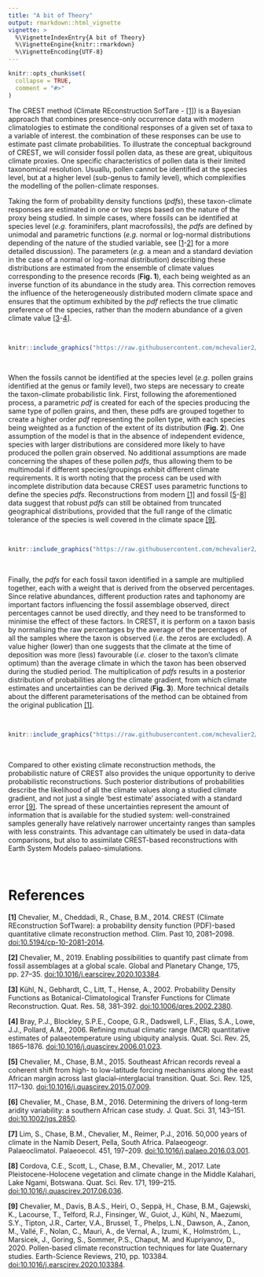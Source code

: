 ```yaml
---
title: "A bit of Theory"
output: rmarkdown::html_vignette
vignette: >
  %\VignetteIndexEntry{A bit of Theory}
  %\VignetteEngine{knitr::rmarkdown}
  %\VignetteEncoding{UTF-8}
---
```


```r
knitr::opts_chunk$set(
  collapse = TRUE,
  comment = "#>"
)
```

The CREST method (Climate REconstruction SofTare - [[1]](#chevalier_2014)) is a Bayesian approach that combines presence-only occurrence data with modern climatologies to estimate the conditional responses of a given set of taxa to a variable of interest. the combination of these responses can be use to estimate past climate probabilities. To illustrate the conceptual background of CREST, we will consider fossil pollen data, as these are great, ubiquitous climate proxies. One specific characteristics of pollen data is their limited taxonomical resolution. Usuallu, pollen cannot be identified at the species level, but at a higher level (sub-genus to family level), which complexifies the modelling of the pollen-climate responses.

Taking the form of probability density functions (*pdfs*), these taxon-climate responses are estimated in one or two steps based on the nature of the proxy being studied. In simple cases, where fossils can be identified at species level (*e.g.* foraminifers, plant macrofossils), the *pdfs* are defined by unimodal and parametric functions (*e.g.* normal or log-normal distributions depending of the nature of the studied variable, see [[1](#chevalier_2014)-[2](#chevalier2019)] for a more detailed discussion). The parameters (*e.g.* a mean and a standard deviation in the case of a normal or log-normal distribution) describing these distributions are estimated from the ensemble of climate values corresponding to the presence records (**Fig. 1**), each being weighted as an inverse function of its abundance in the study area. This correction removes the influence of the heterogeneously distributed modern climate space and ensures that the optimum exhibited by the *pdf* reflects the true climatic preference of the species, rather than the modern abundance of a given climate value [[3](#kuhl2002)-[4](#bray2006)].

<br >

```r
knitr::include_graphics("https://raw.githubusercontent.com/mchevalier2/crestr/master/docs/articles/theory_files/figure-html/crest-01.png")
```

<br >

When the fossils cannot be identified at the species level (*e.g.* pollen grains identified at the genus or family level), two steps are necessary to create the taxon-climate probabilistic link. First, following the aforementioned process, a parametric *pdf* is created for each of the species producing the same type of pollen grains, and then, these pdfs are grouped together to create a higher order _pdf_ representing the pollen type, with each species being weighted as a function of the extent of its distribution (**Fig. 2**). One assumption of the model is that in the absence of independent evidence, species with larger distributions are considered more likely to have produced the pollen grain observed. No additional assumptions are made concerning the shapes of these pollen _pdfs_, thus allowing them to be multimodal if different species/groupings exhibit different climate requirements. It is worth noting that the process can be used with incomplete distribution data because CREST uses parametric functions to define the species _pdfs_. Reconstructions from modern [[1]](#chevalier_2014) and fossil [[5](#cc15)-[8](#cordova2017)] data suggest that robust _pdfs_ can still be obtained from truncated geographical distributions, provided that the full range of the climatic tolerance of the species is well covered in the climate space [[9]](#chevalier2020).

<br >

```r
knitr::include_graphics("https://raw.githubusercontent.com/mchevalier2/crestr/master/docs/articles/theory_files/figure-html/crest-02.png")
```

<br >

Finally, the _pdfs_ for each fossil taxon identified in a sample are multiplied together, each with a weight that is derived from the observed percentages. Since relative abundances, different production rates and taphonomy are important factors influencing the fossil assemblage observed, direct percentages cannot be used directly, and they need to be transformed to minimise the effect of these factors. In CREST, it is perform on a taxon basis by normalising the raw percentages by the average of the percentages of all the samples where the taxon is observed (_i.e._ the zeros are excluded). A value higher (lower) than one suggests that the climate at the time of deposition was more (less) favourable (_i.e._ closer to the taxon’s climate optimum) than the average climate in which the taxon has been observed during the studied period. The multiplication of _pdfs_ results in a posterior distribution of probabilities along the climate gradient, from which climate estimates and uncertainties can be derived (**Fig. 3**). More technical details about the different parameterisations of the method can be obtained from the original publication [[1]](#chevalier_2014).

<br >

```r
knitr::include_graphics("https://raw.githubusercontent.com/mchevalier2/crestr/master/docs/articles/theory_files/figure-html/crest-03.png")
```

<br >

Compared to other existing climate reconstruction methods, the probabilistic nature of CREST also provides the unique opportunity to derive probabilistic reconstructions. Such posterior distributions of probabilities describe the likelihood of all the climate values along a studied climate gradient, and not just a single ‘best estimate’ associated with a standard error [[9]](#chevalier2020). The spread of these uncertainties represent the amount of information that is available for the studied system: well-constrained samples generally have relatively narrower uncertainty ranges than samples with less constraints. This advantage can ultimately be used in data-data comparisons, but also to assimilate CREST-based reconstructions with Earth System Models palaeo-simulations.


<br >

# References {#ref}

**[1]** <a id="chevalier_2014"></a> Chevalier, M., Cheddadi, R., Chase, B.M., 2014. CREST (Climate REconstruction SofTware): a probability density function (PDF)-based quantitative climate reconstruction method. Clim. Past 10, 2081–2098. [doi:10.5194/cp-10-2081-2014](http://www.doi.org/10.5194/cp-10-2081-2014){target="_blank"}.

**[2]** <a id="chevalier2019"></a> Chevalier, M., 2019. Enabling possibilities to quantify past climate from fossil assemblages at a global scale. Global and Planetary Change, 175, pp. 27–35. [doi:10.1016/j.earscirev.2020.103384](http://www.doi.org/10.1016/j.earscirev.2020.103384){target="_blank"}.

**[3]** <a id="kuhl2002"></a> Kühl, N., Gebhardt, C., Litt, T., Hense, A., 2002. Probability Density Functions as Botanical-Climatological Transfer Functions for Climate Reconstruction. Quat. Res. 58, 381–392. [doi:10.1006/qres.2002.2380](http://www.doi.org/10.1006/qres.2002.2380){target="_blank"}.

**[4]** <a id="bray2006"></a> Bray, P.J., Blockley, S.P.E., Coope, G.R., Dadswell, L.F., Elias, S.A., Lowe, J.J., Pollard, A.M., 2006. Refining mutual climatic range (MCR) quantitative estimates of palaeotemperature using ubiquity analysis. Quat. Sci. Rev. 25, 1865–1876. [doi:10.1016/j.quascirev.2006.01.023](http://www.doi.org/10.1016/j.quascirev.2006.01.023){target="_blank"}.

**[5]** <a id="cc15"></a> Chevalier, M., Chase, B.M., 2015. Southeast African records reveal a coherent shift from high- to low-latitude forcing mechanisms along the east African margin across last glacial–interglacial transition. Quat. Sci. Rev. 125, 117–130. [doi:10.1016/j.quascirev.2015.07.009](http://www.doi.org/10.1016/j.quascirev.2015.07.009){target="_blank"}.

**[6]** <a id="cc16"></a> Chevalier, M., Chase, B.M., 2016. Determining the drivers of long-term aridity variability: a southern African case study. J. Quat. Sci. 31, 143–151. [doi:10.1002/jqs.2850](http://www.doi.org/10.1002/jqs.2850){target="_blank"}.

**[7]** <a id="lim2016"></a> Lim, S., Chase, B.M., Chevalier, M., Reimer, P.J., 2016. 50,000 years of climate in the Namib Desert, Pella, South Africa. Palaeogeogr. Palaeoclimatol. Palaeoecol. 451, 197–209. [doi:10.1016/j.palaeo.2016.03.001](http://www.doi.org/10.1016/j.palaeo.2016.03.001){target="_blank"}.

**[8]** <a id="cordova2017"></a> Cordova, C.E., Scott, L., Chase, B.M., Chevalier, M., 2017. Late Pleistocene-Holocene vegetation and climate change in the Middle Kalahari, Lake Ngami, Botswana. Quat. Sci. Rev. 171, 199–215. [doi:10.1016/j.quascirev.2017.06.036](http://www.doi.org/10.1016/j.quascirev.2017.06.036){target="_blank"}.

**[9]** <a id="chevalier2020"></a> Chevalier, M., Davis, B.A.S., Heiri, O., Seppä, H., Chase, B.M., Gajewski, K., Lacourse, T., Telford, R.J., Finsinger, W., Guiot, J., Kühl, N., Maezumi, S.Y., Tipton, J.R., Carter, V.A., Brussel, T., Phelps, L.N., Dawson, A., Zanon, M., Vallé, F., Nolan, C., Mauri, A., de Vernal, A., Izumi, K., Holmström, L., Marsicek, J., Goring, S., Sommer, P.S., Chaput, M. and Kupriyanov, D., 2020. Pollen-based climate reconstruction techniques for late Quaternary studies. Earth-Science Reviews, 210, pp. 103384. [doi:10.1016/j.earscirev.2020.103384](http://www.doi.org/10.1016/j.earscirev.2020.103384){target="_blank"}.
